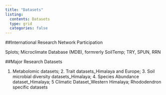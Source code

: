 ```yaml
---
title: "Datasets"
listing:
  contents: Datasets
  type: grid
  categories: false
---
```


##International Research Network Participation

Splots; Microclimate Database (MDB), formrerly SoilTemp; TRY, SPUN, RRN


##Major Research Datasets


1. Metabolomic datasets; 2. Trait datasets_Himalaya and Europe; 3. Soil microbial diversity datasets_Himalaya; 4. Species Abundance dataset_Himalaya; 5 Climatic Dataset_Western Himalaya; Rhododendron specific datasets
